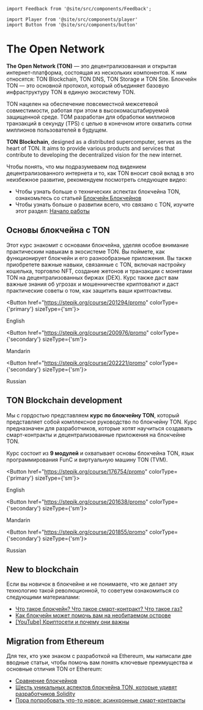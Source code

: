 ```mdx-code-block
import Feedback from '@site/src/components/Feedback';

import Player from '@site/src/components/player'
import Button from '@site/src/components/button'
```

# The Open Network

**The Open Network (TON)** — это децентрализованная и открытая интернет-платформа, состоящая из нескольких компонентов. К ним относятся: TON Blockchain, TON DNS, TON Storage и TON Site. Блокчейн TON — это основной протокол, который объединяет базовую инфраструктуру TON в единую экосистему TON.

TON нацелен на обеспечение повсеместной межсетевой совместимости, работая при этом в высокомасштабируемой защищенной среде. TOM разработан для обработки миллионов транзакций в секунду (TPS) с целью в конечном итоге охватить сотни миллионов пользователей в будущем.

**TON Blockchain**, designed as a distributed supercomputer, serves as the heart of TON. It aims to provide various products and services that contribute to developing the decentralized vision for the new internet.

Чтобы понять, что мы подразумеваем под видением децентрализованного интернета и то, как TON вносит свой вклад в это неизбежное развитие, рекомендуем посмотреть следующее видео:

<Player url="https://www.youtube.com/watch?v=XgzHmV_nnpY" />

- Чтобы узнать больше о технических аспектах блокчейна TON, ознакомьтесь со статьей [Блокчейн Блокчейнов](/v3/concepts/dive-into-ton/ton-blockchain/blockchain-of-blockchains)
- Чтобы узнать больше о развитии всего, что связано с TON, изучите этот раздел: [Начало работы](/v3/documentation/ton-documentation)

## Основы блокчейна с TON

Этот курс знакомит с основами блокчейна, уделяя особое внимание практическим навыкам в экосистеме TON. Вы поймете, как функционирует блокчейн и его разнообразные приложения. Вы также приобретете важные навыки, связанные с TON, включая настройку кошелька, торговлю NFT, создание жетонов и транзакции с монетами TON на децентрализованных биржах (DEX). Курс также даст вам важные знания об угрозах и мошенничестве криптовалют и даст практические советы о том, как защитить ваши криптоактивы.

<Button href="https://stepik.org/course/201294/promo"
        colorType={'primary'} sizeType={'sm'}>

English

</Button>

<Button href="https://stepik.org/course/200976/promo"
        colorType={'secondary'} sizeType={'sm'}>

Mandarin

</Button>

<Button href="https://stepik.org/course/202221/promo"
        colorType={'secondary'} sizeType={'sm'}>

Russian

</Button>

## TON Blockchain development

Мы с гордостью представляем **курс по блокчейну TON**, который представляет собой комплексное руководство по блокчейну TON. Курс предназначен для разработчиков, которые хотят научиться создавать смарт-контракты и децентрализованные приложения на блокчейне TON.

Курс состоит из **9 модулей** и охватывает основы блокчейна TON, язык программирования FunC и виртуальную машину TON (TVM).

<Button href="https://stepik.org/course/176754/promo"
        colorType={'primary'} sizeType={'sm'}>

English

</Button>

<Button href="https://stepik.org/course/201638/promo"
        colorType={'secondary'} sizeType={'sm'}>

Mandarin

</Button>

<Button href="https://stepik.org/course/201855/promo"
        colorType={'secondary'} sizeType={'sm'}>

Russian

</Button>

## New to blockchain

Если вы новичок в блокчейне и не понимаете, что же делает эту технологию такой революционной, то советуем ознакомиться со следующими материалами:

- [Что такое блокчейн? Что такое смарт-контракт? Что такое газ?](https://blog.ton.org/what_is_blockchain)
- [Как блокчейн может помочь вам на необитаемом острове](https://talkol.medium.com/why-decentralized-consensus-blockchain-is-good-for-business-5ff263468210)
- [\[YouTube\] Криптосети и почему они важны](https://youtu.be/2wxtiNgXBaU)

## Migration from Ethereum

Для тех, кто уже знаком с разработкой на Ethereum, мы написали две вводные статьи, чтобы помочь вам понять ключевые преимущества и основные отличия TON от Ethereum:

- [Сравнение блокчейнов](https://ton.org/comparison_of_blockchains.pdf)
- [Шесть уникальных аспектов блокчейна TON, которые удивят разработчиков Solidity](https://blog.ton.org/six-unique-aspects-of-ton-blockchain-that-will-surprise-solidity-developers)
- [Пора попробовать что-то новое: асинхронные смарт-контракты](https://telegra.ph/Its-time-to-try-something-new-Asynchronous-smart-contracts-03-25)

<Feedback />
